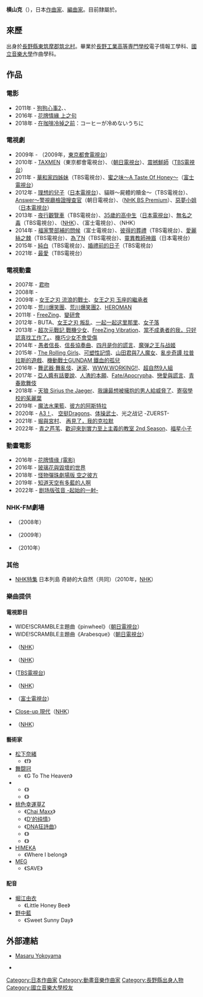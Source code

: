 {{Japanese|japanese=横山 克|kana=よこやま まさる|romaji=Yokoyama Masaru}}
'''横山克'''（{{bd|1982年|11月3日}}），日本[[作曲家|作曲家]]、[[編曲家|編曲家]]。目前隸屬於{{link-ja|Miracle Bus|ミラクル・バス}}。

== 來歷 ==
出身於[[長野縣|長野縣]][[東筑摩郡|東筑摩郡]][[筑北村|筑北村]]。畢業於[[長野工業高等専門學校|長野工業高等専門學校]]電子情報工學科、[[國立音樂大學|國立音樂大學]]作曲學科。

== 作品 ==
=== 電影 ===
*2011年 - [[狗狗心事|狗狗心事2]]、{{lang|ja|[[高校デビュー|高校デビュー]]}}、{{lang|ja|[[はやぶさ/HAYABUSA|はやぶさ/HAYABUSA]]}}
*2016年 - [[花牌情緣_(電影)|花牌情緣 上之句]]
*2018年 - [[在咖啡冷掉之前|在咖啡冷掉之前]]：コーヒーが冷めないうちに

=== 電視劇 === 
*2009年 - {{lang|ja|[[偉人の来る部屋|偉人の来る部屋]]}}（2009年，[[東京都會電視台|東京都會電視台]]）
*2010年 - [[TAXMEN|TAXMEN]]（東京都會電視台）、{{link-ja|警視廳失踪人搜査課|警視庁失踪課・高城賢吾}}（[[朝日電視台|朝日電視台]]）、[[震撼鮮師|震撼鮮師]]（[[TBS電視台|TBS電視台]]）
*2011年 - [[華和家四姊妹|華和家四姊妹]]（TBS電視台）、[[蜜之味～A_Taste_Of_Honey～|蜜之味～A Taste Of Honey～]]（[[富士電視台|富士電視台]]）
*2012年 - [[理想的兒子|理想的兒子]]（[[日本電視台|日本電視台]]）、貓辯～屍體的贖金～（TBS電視台）、[[Answer～警視廳檢證搜查官|Answer～警視廳檢證搜查官]]（朝日電視台）、{{link-ja|戀愛檢定|恋愛検定}}（[[NHK_BS_Premium|NHK BS Premium]]）、[[惡夢小姐|惡夢小姐]]（[[日本電視台|日本電視台]]）
*2013年 - [[夜行觀覽車|夜行觀覽車]]（TBS電視台）、[[35歲的高中生|35歲的高中生]]（[[日本電視台|日本電視台]]）、[[無名之毒|無名之毒]]（TBS電視台）、{{link-ja|七個會議|七つの会議}}（[[NHK|NHK]]）、{{link-ja|Honey Trap|ハニー・トラップ}}（富士電視台）、{{link-ja|天使JUMP|天使とジャンプ}}（NHK）
*2014年 - [[福家警部補的問候|福家警部補的問候]]（富士電視台）、[[彼得的葬禮|彼得的葬禮]]（TBS電視台）、[[愛麗絲之棘|愛麗絲之棘]]（TBS電視台）、[[為了N#電視劇|為了N]]（TBS電視台）、[[靈異教師神眉#電視連續劇|靈異教師神眉]]（日本電視台）
*2015年 - [[純白|純白]]（TBS電視台）、[[婚禮前的日子|婚禮前的日子]]（TBS電視台）
*2021年 - [[最愛_(日本電視劇)|最愛]]（TBS電視台）

=== 電視動畫 ===
*2007年 - [[君吻_pure_rouge|君吻]]
*2008年 - {{link-ja|もえがく★5|もえがく★5}}
*2009年 - [[女王之刃|女王之刃 流浪的戰士]]、[[女王之刃|女王之刃 玉座的繼承者]]
*2010年 - [[荒川爆笑團|荒川爆笑團]]、[[荒川爆笑團|荒川爆笑團2]]、[[HEROMAN|HEROMAN]]
*2011年 - [[FreeZing|FreeZing]]、[[變研會|變研會]]
*2012年 - BUTA、[[女王之刃|女王之刃 叛乱]]、[[一起一起这里那里|一起一起这里那里]]、[[女子落|女子落]]
*2013年 - [[超次元戰記_戰機少女|超次元戰記 戰機少女]]、[[FreeZing|FreeZing Vibration]]、[[當不成勇者的我，只好認真找工作了。|當不成勇者的我，只好認真找工作了。]]、[[機巧少女不會受傷|機巧少女不會受傷]]
*2014年 - [[愚者信長|愚者信長]]、[[信長協奏曲|信長協奏曲]]、[[四月是你的謊言|四月是你的謊言]]、[[魔弹之王与战姬|魔弹之王与战姬]]
*2015年 - [[The_Rolling_Girls|The Rolling Girls]]、[[可塑性記憶|可塑性記憶]]、[[山田君與7人魔女|山田君與7人魔女]]、[[亂步奇譚_拉普拉斯的遊戲|亂步奇譚 拉普拉斯的遊戲]]、[[機動戰士GUNDAM_鐵血的孤兒|機動戰士GUNDAM 鐵血的孤兒]]
*2016年 - [[舞武器·舞亂伎|舞武器·舞亂伎]]、[[迷家|迷家]]、[[WORKING!!_(網路漫畫)|WWW.WORKING!!]]、[[超自然9人組|超自然9人組]]
*2017年 - [[亞人醬有話要說|亞人醬有話要說]]、[[人渣的本願|人渣的本願]]、[[Fate/Apocrypha|Fate/Apocrypha]]、[[戀愛與謊言|戀愛與謊言]]、[[青春歌舞伎|青春歌舞伎]]
*2018年 - [[天狼_Sirius_the_Jaeger|天狼 Sirius the Jaeger]]、[[我讓最想被擁抱的男人給威脅了|我讓最想被擁抱的男人給威脅了]]、[[寄宿學校的茱麗葉|寄宿學校的茱麗葉]]
*2019年 - [[魔法水果籃|魔法水果籃]]、[[彼方的阿斯特拉|彼方的阿斯特拉]]
*2020年 - [[A3！|A3！]]、 [[空挺Dragons|空挺Dragons]]、[[体操武士|体操武士]]、光之战记 -ZUERST-
*2021年 - [[堀與宮村|堀與宮村]]、 [[再見了，我的克拉默|再見了，我的克拉默]]
*2022年 - [[青之芦苇|青之芦苇]]、[[歡迎來到實力至上主義的教室|歡迎來到實力至上主義的教室 2nd Season]]、[[福星小子|福星小子]]

=== 動畫電影 ===
*2016年 - [[花牌情緣_(電影)|花牌情缘 (電影)]]
*2016年 - [[玻璃花與毀壞的世界|玻璃花與毀壞的世界]]
*2018年 - [[怪物彈珠|怪物彈珠劇場版 空之彼方]]
*2019年 - [[知道天空有多藍的人啊|知道天空有多藍的人啊]]
*2022年 - [[弦音－風舞高中弓道部－|剧场版弦音 -起始的一射-]]

=== NHK-FM劇場 ===
* {{lang|ja|握手をしよう}}（2008年）
* {{lang|ja|前略、桜舞うアパートの庭から}}（2009年）
* {{lang|ja|鳥を放つ日}}（2010年）

=== 其他 ===
* [[NHK特集|NHK特集]] 日本列島 奇跡的大自然（共同）（2010年，[[NHK|NHK]]）

=== 樂曲提供 ===
==== 電視節目 ====
* WIDE!SCRAMBLE主題曲《pinwheel》（[[朝日電視台|朝日電視台]]）
* WIDE!SCRAMBLE主題曲《Arabesque》（[[朝日電視台|朝日電視台]]）
* {{link-ja|100分de名著|100分de名著}} （[[NHK|NHK]]）
* {{link-ja|さかのぼり日本史|さかのぼり日本史}} （[[NHK|NHK]]）
* {{link-ja|炎の体育会TV|炎の体育会TV}} ([[TBS電視台|TBS電視台]])
* {{link-ja|Family History|ファミリーヒストリー}}（[[NHK|NHK]]）
* {{link-ja|オデッサの階段|オデッサの階段(テレビ番組)}}（[[富士電視台|富士電視台]]）
* [[Close-up_現代|Close-up 現代]]（[[NHK|NHK]]）
* {{link-ja|ヒーローたちの名勝負|ヒーローたちの名勝負}}（[[NHK|NHK]]）

==== 藝術家 ====
* [[松下奈緒|松下奈緒]]
** 《f》
* [[舞闘冠|舞闘冠]]
** 《G To The Heaven》
* {{lang|ja|[[キグルミ|キグルミ]]}}
** 《{{lang|ja|ぽ、ぽろぽろり}}》
** 《{{lang|ja|ふしぎ、ボーケン、たまごっち}}》
* [[桃色幸運草Z|桃色幸運草Z]]
** 《[[Miraibouru/Chai_Maxx|Chai Maxx]]》
** 《[[D'的纯情|D'的纯情]]》
** 《[[猛烈宇宙交响曲·第七乐章“无限的爱”|DNA狂詩曲]]》
** 《{{jpn|j=空のカーテン|link=no}}》
** 《{{jpn|j=上球物語 -Carpe diem-|link=no}}》
* [[HIMEKA|HIMEKA]]
** 《Where I belong》 
* [[MEG|MEG]]
** 《SAVE》 

==== 配音 ====
* [[堀江由衣|堀江由衣]]
** 《Little Honey Bee》
* [[野中藍|野中藍]]
** 《Sweet Sunny Day》

== 外部連結 ==
* {{ja}} [https://web.archive.org/web/20110302231117/http://ykym.lolipop.jp/ Masaru Yokoyama]
* {{Twitter|masaruyokoyama}}

{{DEFAULTSORT:Yokoyama Masaru}}
[[Category:日本作曲家|Category:日本作曲家]]
[[Category:動畫音樂作曲家|Category:動畫音樂作曲家]]
[[Category:長野縣出身人物|Category:長野縣出身人物]]
[[Category:國立音樂大學校友|Category:國立音樂大學校友]]